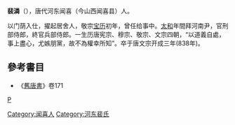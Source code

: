 '''裴潾'''（{{bd|?||838年|}}），唐代河东闻喜（今山西闻喜县）人。

以门荫入仕，擢起居舍人，敬宗[[寶曆_(唐朝)|宝历]]初年，曾任给事中。[[大和_(唐朝)|太和]]年間拜河南尹，官刑部侍郎，終官兵部侍郎。一生历唐宪宗、穆宗、敬宗、文宗四朝，“以道義自處，事上盡心，尤嫉朋黨，故不為權幸所知”。卒于唐文宗开成三年(838年)。

==參考書目==
*《[[舊唐書|舊唐書]]》卷171 
[[category:唐朝政治人物|P]]
[[Category:闻喜人|Category:闻喜人]]
[[Category:河东裴氏|Category:河东裴氏]]